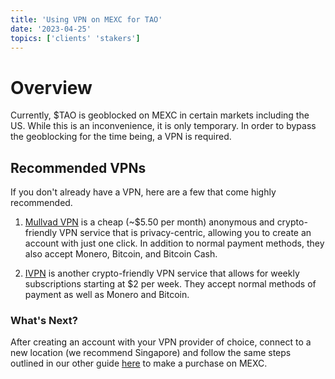 ```yaml
---
title: 'Using VPN on MEXC for TAO'
date: '2023-04-25'
topics: ['clients' 'stakers']
---
```



# Overview

Currently, $TAO is geoblocked on MEXC in certain markets including the US. While this is an inconvenience, it is only temporary. In order to bypass the geoblocking for the time being, a VPN is required.


## Recommended VPNs

If you don't already have a VPN, here are a few that come highly recommended.
1. [Mullvad VPN](https://mullvad.net/en]) is a cheap (~$5.50 per month) anonymous and crypto-friendly VPN service that is privacy-centric, allowing you to create an account with just one click. In addition to normal payment methods, they also accept Monero, Bitcoin, and Bitcoin Cash.
  
2. [IVPN](https://www.ivpn.net/) is another crypto-friendly VPN service that allows for weekly subscriptions starting at $2 per week. They accept normal methods of payment as well as Monero and Bitcoin.

### What's Next?

After creating an account with your VPN provider of choice, connect to a new location (we recommend Singapore) and follow the same steps outlined in our other guide [here](https://northtensor.ai/docs/purchase-tao) to make a purchase on MEXC.